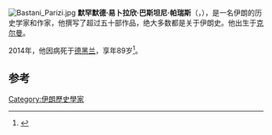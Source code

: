 [[File:Bastani_Parizi.jpg|thumb]]
'''默罕默德·易卜拉欣·巴斯坦尼·帕瑞斯'''（{{lang|en|Mohammad Ebrahim Bastani Parizi}}，{{Bd|1924年|12月12日|2014年|3月25日|catIdx=Parizi}}），是一名伊朗的历史学家和作家，他撰写了超过五十部作品，绝大多数都是关于伊朗史。他出生于[[克尔曼|克尔曼]]。

2014年，他因病死于[[德黑兰|德黑兰]]，享年89岁<ref>{{Cite web|url=http://www.majzooban.org/en/sufi-news/5391-mohammad-ebrahim-bastani-parizi-passes-away.html|title=Mohammad Ebrahim Bastani Parizi Passes Away|date=25 March 2014|accessdate=26 March 2014|publisher=''[[Majzooban|Majzooban]]''}}</ref>。

==参考==
{{Commonscat|Mohammad Ebrahim Bastani Parizi|默罕默德·易卜拉欣·巴斯坦尼·帕瑞斯}}
{{Reflist}}

{{DEFAULTSORT:Parizi, Mohammad Ebrahim Bastani}}

[[Category:伊朗歷史學家|Category:伊朗歷史學家]]